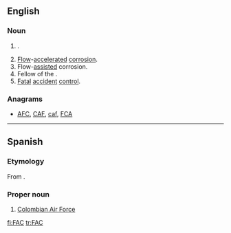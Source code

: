 {{also|fac}}
==English==

===Noun===
{{en-noun}}

# {{label|en|military|aviation}} {{w|Forward Air Control}}.
# [[flow|Flow]]-[[accelerated]] [[corrosion]].
# Flow-[[assisted]] corrosion.
# Fellow of the {{w|Atlantic Council}}.
# [[fatal|Fatal]] [[accident]] [[control]].

===Anagrams===
* [[AFC#English|AFC]], [[CAF#English|CAF]], [[caf#English|caf]], [[FCA#English|FCA]]

----

==Spanish==

===Etymology===
From {{m|es|[[fuerza|Fuerza]] [[aérea|Aérea]] [[colombiana|Colombiana]]}}.

===Proper noun===
{{head|es|proper noun|g=f}}

# [[w:Colombian Air Force|Colombian Air Force]]

[[fi:FAC]]
[[tr:FAC]]